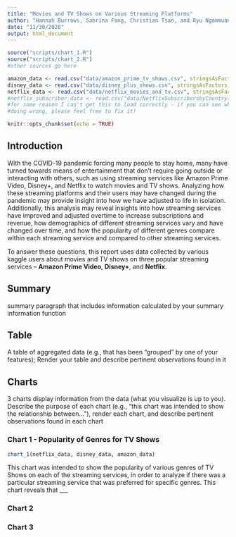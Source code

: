 ```yaml
---
title: "Movies and TV Shows on Various Streaming Platforms"
author: "Hannah Burrows, Sabrina Fang, Christian Tsao, and Ryu Ngammuang"
date: "11/30/2020"
output: html_document
---
```



```r

source("scripts/chart_1.R")
source("scripts/chart_2.R")
#other sources go here

amazon_data <- read.csv("data/amazon_prime_tv_shows.csv", stringsAsFactors = FALSE)
disney_data <- read.csv("data/disney_plus_shows.csv", stringsAsFactors = FALSE)
netflix_data <- read.csv("data/netflix_movies_and_tv.csv", stringsAsFactors = FALSE)
#netflix_subscriber_data <- read.csv("data/NetflixSubscribersbyCountryfrom2018toQ2_2020", stringsAsFactors = FALSE)
#for some reason I can't get this to load correctly - if you can see what I'm
#doing wrong, please feel free to fix it! 

knitr::opts_chunk$set(echo = TRUE)
```

## Introduction
With the COVID-19 pandemic forcing many people to stay home, many have turned towards means of entertainment that don’t require going outside or interacting with others, such as using streaming services like Amazon Prime Video, Disney+, and Netflix to watch movies and TV shows. Analyzing how these streaming platforms and their users may have changed during the pandemic may provide insight into how we have adjusted to life in isolation. Additionally, this analysis may reveal insights into how streaming services have improved and adjusted overtime to increase subscriptions and revenue, how demographics of different streaming services vary and have changed over time, and how the popularity of different genres compare within each streaming service and compared to other streaming services. 

To answer these questions, this report uses data collected by various kaggle users about movies and TV shows on three popular streaming services – **Amazon Prime Video**, **Disney+**, and **Netflix**. 


## Summary
summary paragraph that includes information calculated by your summary
information function


## Table
A table of  aggregated data (e.g., that has been "grouped" by one of your
features); Render your table and describe pertinent observations found in it


## Charts
3 charts display information from the data (what you visualize is up to you).
Describe the purpose of each chart (e.g., "this chart was intended to show the 
relationship between..."), render each chart, and describe pertinent 
observations found in each chart

### Chart 1 - Popularity of Genres for TV Shows
```r
chart_1(netflix_data, disney_data, amazon_data)
```
This chart was intended to show the popularity of various genres of TV Shows on 
each of the streaming services, in order to analyze if there was a particular
streaming service that was preferred for specific genres.
This chart reveals that ___

### Chart 2


### Chart 3

